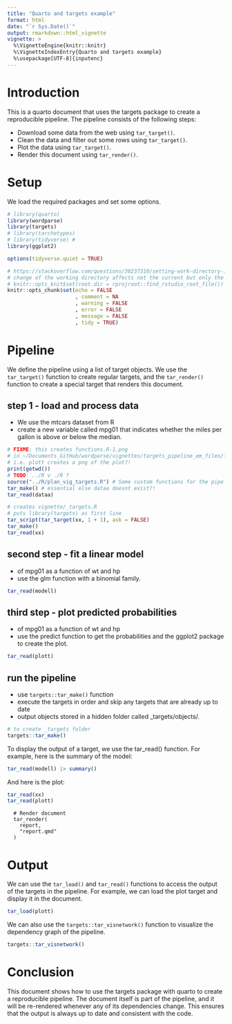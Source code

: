 ```yaml
---
title: "Quarto and targets example"
format: html
date: "`r Sys.Date()`"
output: rmarkdown::html_vignette
vignette: >
  %\VignetteEngine{knitr::knitr} 
  %\VignetteIndexEntry{Quarto and targets example}
  %\usepackage[UTF-8]{inputenc}
---
```


<!--
https://r-pkgs.org/vignettes.html#sec-vignettes-workflow-writing

generate the contents of a sample quarto .qmd file that includes an example of a targets pipeline
-->

# Introduction

This is a quarto document that uses the targets package to create a reproducible pipeline. The pipeline consists of the following steps:

- Download some data from the web using `tar_target()`.
- Clean the data and filter out some rows using `tar_target()`.
- Plot the data using `tar_target()`.
- Render this document using `tar_render()`.

# Setup

We load the required packages and set some options.

```r
# library(quarto)
library(wordparse)
library(targets)
# library(tarchetypes)
# library(tidyverse) # 
library(ggplot2)

options(tidyverse.quiet = TRUE)

# https://stackoverflow.com/questions/30237310/setting-work-directory-in-knitr-using-opts-chunksetroot-dir-doesnt-wor
# change of the working directory affects not the current but only the next chunk. So e. g. if you want to load data relative to the new working directory do that in the following chunk.
# knitr::opts_knit$set(root.dir = rprojroot::find_rstudio_root_file())
knitr::opts_chunk$set(echo = FALSE
                      , comment = NA
                      , warning = FALSE
                      , error = FALSE
                      , message = FALSE
                      , tidy = TRUE)
```


# Pipeline
We define the pipeline using a 
list of target objects. 
We use the 
`tar_target()` function to 
create regular targets, and the 
`tar_render()` function to 
create a special target that renders this document.

## step 1 - load and process data
+ We use the mtcars dataset from R 
+ create a new variable called mpg01 that indicates whether the miles per gallon is above or below the median.

```r
# FIXME: this creates functions.R-1.png
# in ~/Documents_GitHub/wordparse/vignettes/targets_pipeline_em_files/figure-html
# i.e. plott creates a png of the plot?!
print(getwd())
# TODO: ../R v ./R ?
source("../R/plan_vig_targets.R") # Some custom functions for the pipeline
tar_make() # essential else dataa doesnt exist?!
tar_read(dataa)

```

```r
# creates vignette/_targets.R
# puts library(targets) as first line
tar_script(tar_target(xx, 1 + 1), ask = FALSE)
tar_make()
tar_read(xx)
```

## second step - fit a linear model 
+ of mpg01 as a function of wt and hp
+ use the glm function with a binomial family.

```r
tar_read(modell)
```

## third step - plot predicted probabilities 
+ of mpg01 as a function of wt and hp
+ use the predict function to get the probabilities and the ggplot2 package to create the plot.
```r
tar_read(plott)
```

## run the pipeline
+ use `targets::tar_make()` function
+ execute the targets in order and skip any targets that are already up to date
+ output objects stored in a hidden folder called _targets/objects/.
```r
# to create _targets folder
targets::tar_make()
```

To display the output of a target, we use the tar_read() function. For example, here is the summary of the model:
```r
tar_read(modell) |> summary()
```

And here is the plot:
```r
tar_read(xx)
tar_read(plott)
```


```
  # Render document
  tar_render(
    report,
    "report.qmd"
  )
```

# Output
We can use the 
`tar_load()` and 
`tar_read()` 
functions to access the output of the targets in the pipeline. For example, we can load the plot target and display it in the document.

```r
tar_load(plott)
```

We can also use the `targets::tar_visnetwork()` function to visualize the dependency graph of the pipeline.

```r
targets::tar_visnetwork()
```

# Conclusion
This document shows how to use the targets package with quarto to create a reproducible pipeline. The document itself is part of the pipeline, and it will be re-rendered whenever any of its dependencies change. This ensures that the output is always up to date and consistent with the code.

